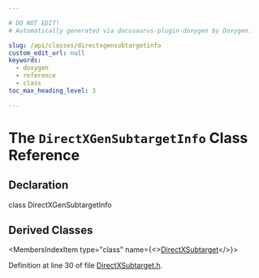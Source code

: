 ```yaml
---

# DO NOT EDIT!
# Automatically generated via docusaurus-plugin-doxygen by Doxygen.

slug: /api/classes/directxgensubtargetinfo
custom_edit_url: null
keywords:
  - doxygen
  - reference
  - class
toc_max_heading_level: 3

---
```





# The `DirectXGenSubtargetInfo` Class Reference

<DoxygenPage pluginConfig={pluginConfig}>



## Declaration

<CodeBlock>class DirectXGenSubtargetInfo</CodeBlock>

## Derived Classes

<MembersIndex>

<MembersIndexItem
  type="class"
  name={<><a href="/docs/api/classes/llvm/directxsubtarget">DirectXSubtarget</a></>}>
</MembersIndexItem>

</MembersIndex>


Definition at line 30 of file <a href="/docs/api/files/lib/lib/target/lib/target/directx/directxsubtarget-h">DirectXSubtarget.h</a>.

</DoxygenPage>
